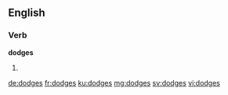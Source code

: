 ==English==

===Verb===
'''dodges'''

# {{third-person singular of|dodge}}

[[de:dodges]]
[[fr:dodges]]
[[ku:dodges]]
[[mg:dodges]]
[[sv:dodges]]
[[vi:dodges]]